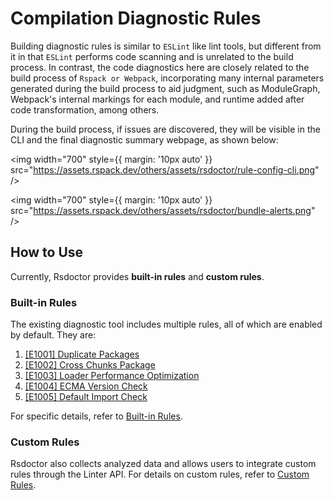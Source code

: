 # Compilation Diagnostic Rules

Building diagnostic rules is similar to `ESLint` like lint tools, but different from it in that `ESLint` performs code scanning and is unrelated to the build process. In contrast, the code diagnostics here are closely related to the build process of `Rspack or Webpack`, incorporating many internal parameters generated during the build process to aid judgment, such as ModuleGraph, Webpack's internal markings for each module, and runtime added after code transformation, among others.

During the build process, if issues are discovered, they will be visible in the CLI and the final diagnostic summary webpage, as shown below:

<img
  width="700"
  style={{ margin: '10px auto' }}
  src="https://assets.rspack.dev/others/assets/rsdoctor/rule-config-cli.png"
/>

<img
  width="700"
  style={{ margin: '10px auto' }}
  src="https://assets.rspack.dev/others/assets/rsdoctor/bundle-alerts.png"
/>

## How to Use

Currently, Rsdoctor provides **built-in rules** and **custom rules**.

### Built-in Rules

The existing diagnostic tool includes multiple rules, all of which are enabled by default. They are:

1. [[E1001] Duplicate Packages](/guide/rules/rules#e1001-duplicate-packages)
2. [[E1002] Cross Chunks Package](/guide/rules/rules#e1002-cross-chunks-package)
3. [[E1003] Loader Performance Optimization](/guide/rules/rules#e1003-loader-performance-optimization)
4. [[E1004] ECMA Version Check](/guide/rules/rules#e1004-ecma-version-check)
5. [[E1005] Default Import Check](/guide/rules/rules#e1005-default-import-check)

For specific details, refer to [Built-in Rules](/guide/rules/rules).

### Custom Rules

Rsdoctor also collects analyzed data and allows users to integrate custom rules through the Linter API. For details on custom rules, refer to [Custom Rules](/guide/rules/rule-custom).
